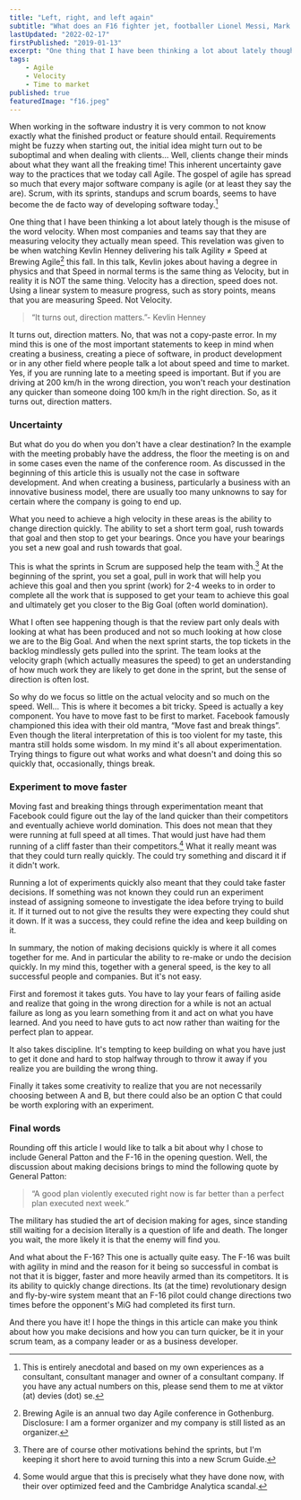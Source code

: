 ```yaml
---
title: "Left, right, and left again"
subtitle: "What does an F16 fighter jet, footballer Lionel Messi, Mark Zuckerberg and General Patton all have in common"
lastUpdated: "2022-02-17"
firstPublished: "2019-01-13"
excerpt: "One thing that I have been thinking a lot about lately though is the misuse of the word velocity. When most companies and teams say that they are measuring velocity they actually mean speed. But as it turns out, direction matters!"
tags:
    - Agile
    - Velocity
    - Time to market
published: true
featuredImage: "f16.jpeg"
---
```


When working in the software industry it is very common to not know exactly what the finished product or feature should entail. Requirements might be fuzzy when starting out, the initial idea might turn out to be suboptimal and when dealing with clients… Well, clients change their minds about what they want all the freaking time!
This inherent uncertainty gave way to the practices that we today call Agile. The gospel of agile has spread so much that every major software company is agile (or at least they say the are). Scrum, with its sprints, standups and scrum boards, seems to have become the de facto way of developing software today.[^1]

One thing that I have been thinking a lot about lately though is the misuse of the word velocity. When most companies and teams say that they are measuring velocity they actually mean speed. This revelation was given to be when watching Kevlin Henney delivering his talk Agility ≠ Speed at Brewing Agile[^2] this fall. In this talk, Kevlin jokes about having a degree in physics and that Speed in normal terms is the same thing as Velocity, but in reality it is NOT the same thing. Velocity has a direction, speed does not. Using a linear system to measure progress, such as story points, means that you are measuring Speed. Not Velocity.

> “It turns out, direction matters.”- Kevlin Henney

It turns out, direction matters. No, that was not a copy-paste error. In my mind this is one of the most important statements to keep in mind when creating a business, creating a piece of software, in product development or in any other field where people talk a lot about speed and time to market. Yes, if you are running late to a meeting speed is important. But if you are driving at 200 km/h in the wrong direction, you won't reach your destination any quicker than someone doing 100 km/h in the right direction. So, as it turns out, direction matters.

### Uncertainty

But what do you do when you don't have a clear destination? In the example with the meeting probably have the address, the floor the meeting is on and in some cases even the name of the conference room. As discussed in the beginning of this article this is usually not the case in software development. And when creating a business, particularly a business with an innovative business model, there are usually too many unknowns to say for certain where the company is going to end up.

What you need to achieve a high velocity in these areas is the ability to change direction quickly. The ability to set a short term goal, rush towards that goal and then stop to get your bearings. Once you have your bearings you set a new goal and rush towards that goal.

This is what the sprints in Scrum are supposed help the team with.[^3] At the beginning of the sprint, you set a goal, pull in work that will help you achieve this goal and then you sprint (work) for 2-4 weeks to in order to complete all the work that is supposed to get your team to achieve this goal and ultimately get you closer to the Big Goal (often world domination).

What I often see happening though is that the review part only deals with looking at what has been produced and not so much looking at how close we are to the Big Goal. And when the next sprint starts, the top tickets in the backlog mindlessly gets pulled into the sprint. The team looks at the velocity graph (which actually measures the speed) to get an understanding of how much work they are likely to get done in the sprint, but the sense of direction is often lost.

So why do we focus so little on the actual velocity and so much on the speed. Well… This is where it becomes a bit tricky. Speed is actually a key component. You have to move fast to be first to market. Facebook famously championed this idea with their old mantra, “Move fast and break things”. Even though the literal interpretation of this is too violent for my taste, this mantra still holds some wisdom. In my mind it's all about experimentation. Trying things to figure out what works and what doesn't and doing this so quickly that, occasionally, things break.

### Experiment to move faster

Moving fast and breaking things through experimentation meant that Facebook could figure out the lay of the land quicker than their competitors and eventually achieve world domination. This does not mean that they were running at full speed at all times. That would just have had them running of a cliff faster than their competitors.[^4] What it really meant was that they could turn really quickly. The could try something and discard it if it didn't work.

Running a lot of experiments quickly also meant that they could take faster decisions. If something was not known they could run an experiment instead of assigning someone to investigate the idea before trying to build it. If it turned out to not give the results they were expecting they could shut it down. If it was a success, they could refine the idea and keep building on it.

In summary, the notion of making decisions quickly is where it all comes together for me. And in particular the ability to re-make or undo the decision quickly. In my mind this, together with a general speed, is the key to all successful people and companies. But it's not easy.

First and foremost it takes guts. You have to lay your fears of failing aside and realize that going in the wrong direction for a while is not an actual failure as long as you learn something from it and act on what you have learned. And you need to have guts to act now rather than waiting for the perfect plan to appear.

It also takes discipline. It's tempting to keep building on what you have just to get it done and hard to stop halfway through to throw it away if you realize you are building the wrong thing.

Finally it takes some creativity to realize that you are not necessarily choosing between A and B, but there could also be an option C that could be worth exploring with an experiment.

### Final words

Rounding off this article I would like to talk a bit about why I chose to include General Patton and the F-16 in the opening question. Well, the discussion about making decisions brings to mind the following quote by General Patton:

> “A good plan violently executed right now is far better than a perfect plan executed next week.”

The military has studied the art of decision making for ages, since standing still waiting for a decision literally is a question of life and death. The longer you wait, the more likely it is that the enemy will find you.

And what about the F-16? This one is actually quite easy. The F-16 was built with agility in mind and the reason for it being so successful in combat is not that it is bigger, faster and more heavily armed than its competitors. It is its ability to quickly change directions. Its (at the time) revolutionary design and fly-by-wire system meant that an F-16 pilot could change directions two times before the opponent's MiG had completed its first turn.

And there you have it! I hope the things in this article can make you think about how you make decisions and how you can turn quicker, be it in your scrum team, as a company leader or as a business developer.

[^1]: This is entirely anecdotal and based on my own experiences as a consultant, consultant manager and owner of a consultant company. If you have any actual numbers on this, please send them to me at viktor (at) devies (dot) se.
[^2]:  Brewing Agile is an annual two day Agile conference in Gothenburg. Disclosure: I am a former organizer and my company is still listed as an organizer.
[^3]: There are of course other motivations behind the sprints, but I'm keeping it short here to avoid turning this into a new Scrum Guide.
[^4]: Some would argue that this is precisely what they have done now, with their over optimized feed and the Cambridge Analytica scandal.